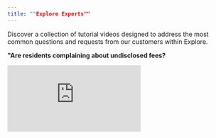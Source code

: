 ```yaml
---
title: ""Explore Experts""
---
```


Discover a collection of tutorial videos designed to address the most common questions and requests from our customers within Explore.

**"Are residents complaining about undisclosed fees?**

<iframe src="https://www.loom.com/embed/2e842b2cd0b342b28bde0842cfa1de7c" title="Loom video player" frameborder="0" className="w-full aspect-video rounded-xl" allow="accelerometer; autoplay; clipboard-write; encrypted-media; gyroscope; picture-in-picture; web-share" allowfullscreen />